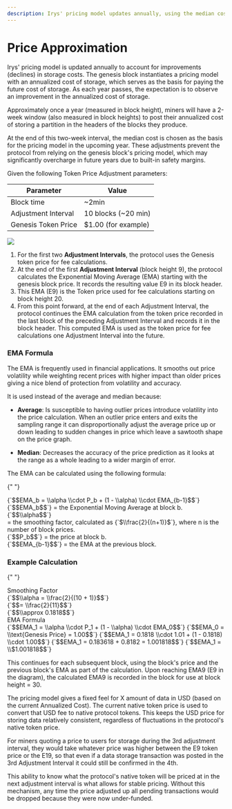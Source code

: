 ```yaml
---
description: Irys' pricing model updates annually, using the median cost of storage to ensure fair, stable fees.
---
```



<EmaTooltip />

# Price Approximation

Irys' pricing model is updated annually to account for improvements (declines) in storage costs. The genesis block instantiates a pricing model with an annualized cost of storage, which serves as the basis for paying the future cost of storage. As each year passes, the expectation is to observe an improvement in the annualized cost of storage.

Approximately once a year (measured in block height), miners will have a 2-week window (also measured in block heights) to post their annualized cost of storing a partition in the headers of the blocks they produce.

At the end of this two-week interval, the median cost is chosen as the basis for the pricing model in the upcoming year. These adjustments prevent the protocol from relying on the genesis block's pricing model, which may significantly overcharge in future years due to built-in safety margins.

Given the following Token Price Adjustment parameters:

<div className="overflow-x-auto mx-1 rounded-2xl border border-gray-700 mt-5">
	<table className="min-w-full divide-y divide-gray-200 rounded-2xl">
		<thead className="">
			<tr>
				<th className="px-4 py-2 text-left border border-gray-700">Parameter</th>
				<th className="px-4 py-2 text-left border border-gray-700">Value</th>
			</tr>
		</thead>
		<tbody className="divide-y divide-gray-200">
			<tr>
				<td className="px-4 py-2 border border-gray-700">Block time</td>
				<td className="px-4 py-2 border border-gray-700">~2min</td>
			</tr>
			<tr>
				<td className="px-4 py-2 border border-gray-700">Adjustment Interval</td>
				<td className="px-4 py-2 border border-gray-700">10 blocks (~20 min)</td>
			</tr>
			<tr>
				<td className="px-4 py-2 border border-gray-700">Genesis Token Price</td>
				<td className="px-4 py-2 border border-gray-700">$1.00 (for example)</td>
			</tr>
		</tbody>
	</table>
</div>

<img className="rounded-2xl my-5 mx-1" src="/diagrams/overview/token-price-adjustments.png" />

1. For the first two **Adjustment Intervals**, the protocol uses the Genesis token price for fee calculations.
2. At the end of the first **Adjustment Interval** (block height 9), the protocol calculates the <a className="underline decoration-dashed" id="ema">Exponential Moving Average (EMA)</a> starting with the genesis block price. It records the resulting value E9 in its block header.
3. This EMA (E9) is the Token price used for fee calculations starting on block height 20.
4. From this point forward, at the end of each Adjustment Interval, the protocol continues the EMA calculation from the token price recorded in the last block of the preceding Adjustment Interval and records it in the block header. This computed EMA is used as the token price for fee calculations one Adjustment Interval into the future.

### EMA Formula

The EMA is frequently used in financial applications. It smooths out price volatility while weighting recent prices with higher impact than older prices giving a nice blend of protection from volatility and accuracy.

It is used instead of the average and median because:

- **Average**: Is susceptible to having outlier prices introduce volatility into the price calculation. When an outlier price enters and exits the sampling range it can disproportionally adjust the average price up or down leading to sudden changes in price which leave a sawtooth shape on the price graph.

- **Median**: Decreases the accuracy of the price prediction as it looks at the range as a whole leading to a wider margin of error.

The EMA can be calculated using the following formula:

{" "}

<div className="overflow-x-auto mx-1 rounded-2xl mt-5">
	<div className="grid grid-cols-1 md:grid-cols-[1fr_6fr_6fr] gap-2">
		<div className="col-span-1 md:col-span-3 px-4 py-2 border border-gray-700 rounded-2xl bg-slate-800 text-white">
			<Latex>{`$$EMA_b = \\alpha \\cdot P_b + (1 - \\alpha) \\cdot EMA_{b-1}$$`}</Latex>
		</div>
		<div className="col-span-1 md:col-span-3 px-4 py-2 border border-gray-700 rounded-2xl flex flex-col items-start">
			<div key="1" className="mt-2 flex items-center">
				<Latex>{`$$EMA_b$$`}</Latex>
				<span className="ml-1">= the Exponential Moving Average at block b.</span>
			</div>
			<div key="2" className="mt-2 flex items-start">
				<Latex>{`$$\\alpha$$`}</Latex>
				<div className="flex flex-col items-start">
					<span className="ml-1">
						= the smoothing factor, calculated as <Latex>{`$\\frac{2}{(n+1)}$`}</Latex>, where n is the
						number of block prices.
					</span>
				</div>
			</div>
			<div key="3" className="mt-2 flex items-center">
				<Latex>{`$$P_b$$`}</Latex>
				<span className="ml-1">= the price at block b.</span>
			</div>
			<div key="4" className="mt-2 flex items-center">
				<Latex>{`$$EMA_{b-1}$$`}</Latex>
				<span className="ml-1">= the EMA at the previous block.</span>
			</div>
		</div>
	</div>
</div>

### Example Calculation

{" "}

<div className="mt-5 ">
	<div className="flex flex-row  p-4 ">
		<div className="w-1/3 px-4 py-2 bg-slate-800 text-white flex items-center justify-center rounded-2xl">
			Smoothing Factor
		</div>
		<div className="w-2/3 px-4 py-2 flex flex-col items-start">
			<Latex>{`$$\\alpha = \\frac{2}{(10 + 1)}$$`}</Latex>
			<div className="pl-4">
				<Latex>{`$$= \\frac{2}{11}$$`}</Latex>
			</div>
			<div className="pl-4">
				<Latex>{`$$\\approx 0.1818$$`}</Latex>
			</div>
		</div>
	</div>
	<div className="flex flex-row p-4 ">
		<div className="w-1/3 px-4 py-2 bg-slate-800 text-white flex items-center justify-center rounded-2xl">
			EMA Formula
		</div>
		<div className="w-2/3 px-4 py-2 flex flex-col items-start">
			<Latex>{`$$EMA_1 = \\alpha \\cdot P_1 + (1 - \\alpha) \\cdot EMA_0$$`}</Latex>
			<Latex>{`$$EMA_0 = \\text{Genesis Price} = 1.00$$`}</Latex>
			<Latex>{`$$EMA_1 = 0.1818 \\cdot 1.01 + (1 - 0.1818) \\cdot 1.00$$`}</Latex>
			<Latex>{`$$EMA_1 = 0.183618 + 0.8182 = 1.001818$$`}</Latex>
			<Latex>{`$$EMA_1 = \\$1.001818$$`}</Latex>
		</div>
	</div>
</div>

This continues for each subsequent block, using the block's price and the previous block's EMA as part of the calculation. Upon reaching EMA9 (E9 in the diagram), the calculated EMA9 is recorded in the block for use at block height = 30.

The pricing model gives a fixed feel for X amount of data in USD (based on the current Annualized Cost). The current native token price is used to convert that USD fee to native protocol tokens. This keeps the USD price for storing data relatively consistent, regardless of fluctuations in the protocol's native token price.

For miners quoting a price to users for storage during the 3rd adjustment interval, they would take whatever price was higher between the E9 token price or the E19, so that even if a data storage transaction was posted in the 3rd Adjustment Interval it could still be confirmed in the 4th.

This ability to know what the protocol's native token will be priced at in the next adjustment interval is what allows for stable pricing. Without this mechanism, any time the price adjusted up all pending transactions would be dropped because they were now under-funded.
